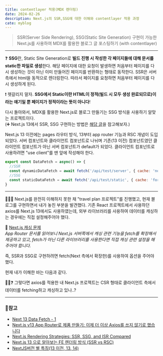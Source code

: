 ```yaml
---
title: contentlayer 적용(MDX 렌더링)
date: 2024-02-26
description: Next.js의 SSR,SSG에 대한 이해와 contentlayer 적용 과정
cate: myblog
---
```


> SSR(Server Side Rendering), SSG(Static Site Generation) 구현이 가능한 Next.js를 사용하여
> MDX를 활용한 블로그 글 포스팅하기 (with contentlayer)

<hr />

❓ **SSG**란, Static Site Generation로 **빌드 진행 시 작성한 각 페이지들에 대해 문서를 static한 파일로 생성**한다.
해당 페이지에 대한 요청이 발생하면 처음부터 페이지를 다시 생성하는 것이 아닌
이미 만들어진 페이지를 반환하는 형태로 동작한다. SSR은 서버 측에서 html을 동적으로 렌더링한다.
따라서 페이지를 요청하면 처음부터 페이지를 다시 생성하게 된다.

❗ 헷갈리지 말자. **SSG에서 Static이란 HTML이 정적(빌드 시 모두 생성 완료되므로)이라는 얘기일 뿐
페이지가 정적이라는 뜻이 아니다**!

다시 돌아와서, MDX를 활용한 Next.js로 블로그 만들기는 SSG 방식을 사용하기 알맞는 프로젝트이다.<br/>
(➕ Next.js 13에서 SSR, SSG 구현하는 방법은 [해당 글](https://haesoo9410.tistory.com/404)을
참고해보자.)

Next.js 13 이전에는 pages 라우터 방식, 13부터 app router 기능과 RSC 개념이 도입되었다.
서버 컴포넌트와 클라이언트 컴포넌트로 나뉘며 기존(13 이전) 컴포넌트였던 클라이언트 컴포넌트가 아닌
서버 컴포넌트가 default가 되었다. 클라이언트 컴포넌트로 사용하려면 "use client"를 맨 앞에 작성해야 한다.

```jsx:▶DataFetch.jsx
export const DataFetch = async() => {
  //SSR
  const dynamicDataFetch = await fetch('/api/test/server', { cache: 'no-store' });
  //SSG
  const staticDataFetch = await fetch('/api/test/static', { cache: 'force-cache' });
}
```

<hr />

👩‍💻💬 Next.js를 완전히 이해하지 못한 채 "travel plan 프로젝트"를 진행했고, 현재 블로그를 구현하면서 내가 놓친 부분을 발견했다.
기존 React 프로젝트에서 사용하던 axios를 Next.js 13에서도 사용하였는데, 외부 라이브러리를 사용하여 데이터를 캐싱하는 경우에는
직접 설정해주어야 했다.

📝 [Next.js 캐싱 문제](https://velog.io/@myeongjae-kim/Next.js-v13-App-Router%EB%A1%9C-%EC%A0%9C%ED%92%88-%EB%A7%8C%EB%93%A4%EA%B8%B0-fetch%EB%A5%BC-%EB%8B%A4%EB%A3%A8%EB%8A%94-%EA%B8%B0%EC%88%A0)<br/>
_App Router 문서를 읽어보니 Next.js 서버쪽에서 캐싱 관련 기능을 fetch를 확장해서 제공하고 있고,
fetch가 아닌 다른 라이브러리를 사용한다면 직접 캐싱 관련 설정을 해주어야 합니다._

즉, SSR과 SSG로 구현하려면 fetch(Next 측에서 확장한)를 사용하여 옵션을 주어야 했다.

현재 내가 이해한 바는 다음과 같다.

👩‍💻❓ 그렇다면 axios를 적용한 내 Next.js 프로젝트는 CSR 형태로 클라이언트 측에서 데이터를 fetching하고 캐싱하고 있나..?

<hr />

### 📌참고

- [Next 13 Data Fetch - 1](https://velog.io/@qqww08/next-13-%EC%95%84%EB%8A%94-%EB%A7%8C%ED%81%BC-%EC%82%AC%EC%9A%A9%ED%95%98%EA%B8%B0-1-with.-data-fetching)
- [Next.js v13 App Router로 제품 만들기: 이제 더 이상 Axios를 쓰지 않기로 했습니다](https://velog.io/@myeongjae-kim/Next.js-v13-App-Router%EB%A1%9C-%EC%A0%9C%ED%92%88-%EB%A7%8C%EB%93%A4%EA%B8%B0-fetch%EB%A5%BC-%EB%8B%A4%EB%A3%A8%EB%8A%94-%EA%B8%B0%EC%88%A0)
- [Next.js Rendering Strategies: SSR, SSG, and ISR Compared](https://hybridheroes.de/blog/2023-05-31-next-js-rendering-strategies/)
- [Next.js 13 으로 알아보는 FE 렌더링 방식 (SSR vs RSC)](https://haesoo9410.tistory.com/404)
- [NextJS버전 별 특징(13 이전, 13, 14)](https://velog.io/@dlehddnr99/NextJS-%EB%B2%84%EC%A0%84-%EB%B3%84-%EC%B0%A8%EC%9D%B4%EC%A0%90-13-%EC%9D%B4%EC%A0%84-13-14)
